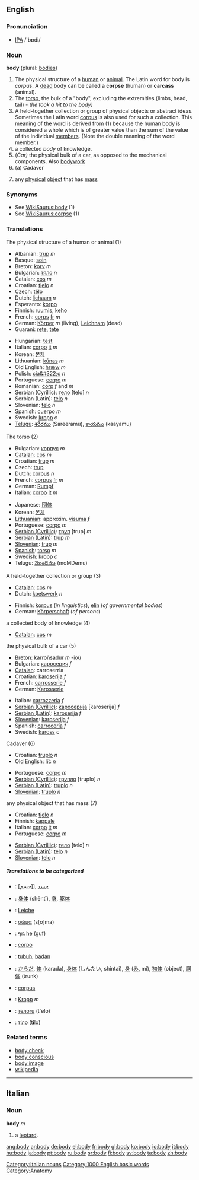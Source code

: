 ==English==

{{rank|help|number|alone|340|body|point|letter|become}}

===Pronunciation===
* [[IPA]] /'bɒdi/

===Noun===
'''body''' (plural: [[bodies]])

#The physical structure of a [[human]] or [[animal]].  The Latin word for body is ''corpus''.  A [[dead]] body can be called a '''corpse''' (human) or '''carcass''' (animal).
#The [[torso]], the bulk of a "body", excluding the extremities (limbs, head, tail) - ''(he took a hit to the body)''
#A held-together collection or group of physical objects or abstract ideas.  Sometimes the Latin word [[corpus]] is also used for such a collection.  This meaning of the word is derived from (1) because the human body is considered a whole which is of greater value than the sum of the value of the individual [[member]]s.  (Note the double meaning of the word member.)
#a collected ''body'' of knowledge.
#(''Car)''  the physical bulk of a car, as opposed to the mechanical components. Also [[bodywork]]
#(a) Cadaver
#{{physics}} any [[physical]] [[object]] that has [[mass]]

===Synonyms===
*See [[WikiSaurus:body]] (1)
*See [[WikiSaurus:corpse]] (1)

===Translations===
;The physical structure of a human or animal (1)
{{top}}
*Albanian: [[trup]] ''m''
*Basque: [[soin]]
*Breton: [[korv]] ''m''
*Bulgarian: [[тяло]] ''n''
*Catalan: [[cos]] ''m''
*Croatian: [[tjelo]] ''n''
*Czech: [[tělo]] {{n}}
*Dutch: [[lichaam]] ''n''
*Esperanto: [[korpo]]
*Finnish: [[ruumis]], [[keho]]
*French: [[corps]] [[:fr:corps|fr]] ''m''
*German: [[Körper]] ''m'' (living), [[Leichnam]] (dead)
*Guaraní: [[rete]], [[tete]]
{{mid}}
*Hungarian: [[test]]
*Italian: [[corpo]] [[:it:corpo|it]] ''m''
*Korean: [[본체]]
*Lithuanian: [[kūnas]] ''m''
*Old English: [[hræw|hrǣw]] ''m''
*Polish: [[cia&#322;o]] ''n''
*Portuguese: [[corpo]] ''m''
*Romanian: [[corp]] ''f'' and ''m''
*Serbian (Cyrillic): [[тело]] [telo] ''n''
*Serbian (Latin): [[telo]] ''n''
*Slovenian: [[telo]] ''n''
*Spanish: [[cuerpo]] ''m''
*Swedish: [[kropp]] ''c''
*[[Telugu]]: [[శరీరము]] (Sareeramu), [[కాయము]] (kaayamu)
{{bottom}}

;The torso (2)
{{top}}
*Bulgarian: [[корпус]] ''m''
*[[Catalan]]: [[cos]] ''m''
*Croatian: [[trup]] ''m''
*Czech: [[trup]] {{m}}
*Dutch: [[corpus]] ''n''
*French: [[corpus]] [[:fr:corpus|fr]] ''m''
*German: [[Rumpf]]
*Italian: [[corpo]] [[:it:corpo|it]] ''m''
{{mid}}
*Japanese: [[団体]]
*Korean: [[본체]]
*[[Lithuanian]]: approxim. [[visuma]] ''f''
*Portuguese: [[corpo]] ''m''
*[[Serbian (Cyrillic)]]: [[труп]] [trup] ''m''
*[[Serbian (Latin)]]: [[trup]] ''m''
*[[Slovenian]]: [[trup]] ''m''
*[[Spanish]]: [[torso]] ''m''
*Swedish: [[kropp]] ''c''
*Telugu: [[మొండెము]] (moMDemu)
{{bottom}}

;A held-together collection or group (3)
{{top}}
*[[Catalan]]: [[cos]] ''m''
*Dutch: [[koetswerk]] ''n''
{{mid}}
*Finnish: [[korpus]] (''in linguistics''), [[elin]] (''of governmental bodies'')
*German: [[Körperschaft]] (''of persons'')
{{bottom}}

;a collected body of knowledge (4)
{{top}}
*[[Catalan]]: [[cos]] ''m''
{{mid}}
{{bottom}}

;the physical bulk of a car (5)
{{top}}
*[[Breton]]: [[karroñsadur]] ''m'' -ioù
*Bulgarian: [[каросерия]] ''f''
*[[Catalan]]: carroserria
*Croatian: [[karoserija]] ''f''
*French: [[carrosserie]] ''f''
*German: [[Karosserie]]
{{mid}}
*Italian: [[carrozzeria]] ''f''
*[[Serbian (Cyrillic)]]: [[каросерија]] [karoserija] ''f''
*[[Serbian (Latin)]]: [[karoserija]] ''f''
*[[Slovenian]]: [[karoserija]] ''f''
*Spanish: [[carrocería]] ''f''
*Swedish: [[kaross]] ''c''
{{bottom}}

;Cadaver (6)
{{top}}
*Croatian: [[truplo]] ''n''
*Old English: [[lic|līċ]] ''n''
{{mid}}
*Portuguese: [[corpo]] ''m''
*[[Serbian (Cyrillic)]]: [[трупло]] [truplo] ''n''
*[[Serbian (Latin)]]: [[truplo]] ''n''
*[[Slovenian]]: [[truplo]] ''n''
{{bottom}}

;any physical object that has mass (7)
{{top}}
*Croatian: [[tjelo]] ''n''
*Finnish: [[kappale]]
*Italian: [[corpo]] [[:it:corpo|it]] ''m''
*Portuguese: [[corpo]] ''m''
{{mid}}
*[[Serbian (Cyrillic)]]: [[тело]] [telo] ''n''
*[[Serbian (Latin)]]: [[telo]] ''n''
*[[Slovenian]]: [[telo]] ''n''
{{bottom}}

=====Translations to be categorized=====
{{checktrans}}

*{{ttbc|Arabic}}: [جسم]], [[جسد]]
*{{ttbc|Chinese}}: [[身体]] (shēntǐ), [[身]], [[躯体]]
*{{ttbc|German}}: [[Leiche]]
*{{ttbc|Greek}}: [[σώμα]] (s[o]ma)
*{{ttbc|Hebrew}}: [[גוף]] [[:he:גוף|he]] (guf)
*{{ttbc|Ido}}: [[corpo]]

*{{ttbc|Indonesian}}: [[tubuh]], [[badan]]
*{{ttbc|Japanese}}: [[からだ]], [[体]] (karada), [[身体]] (しんたい, shintai), [[身]] ([[み]], mi), [[物体]] (object), [[胴体]] (trunk)
*{{ttbc|Latin}}: [[corpus]]
*{{ttbc|Low Saxon}}: [[Kropp]] ''m''
*{{ttbc|Russian}}: [[тело]][[:ru:тело|ru]] (t'elo)
*{{ttbc|Ukrainian}}: [[тіло]] {{n}} (t'''i'''lo)

===Related terms===
*[[body check]]
*[[body conscious]]
*[[body image]]
*[[w:body|wikipedia]]

----

==Italian==
===Noun===
'''body''' ''m''
# a [[leotard]].
[[Category:Italian nouns]]

[[Category:1000 English basic words]]
[[Category:Anatomy]]

[[ang:body]]
[[ar:body]]
[[de:body]]
[[el:body]]
[[fr:body]]
[[gl:body]]
[[ko:body]]
[[io:body]]
[[it:body]]
[[hu:body]]
[[ja:body]]
[[pt:body]]
[[ru:body]]
[[sr:body]]
[[fi:body]]
[[sv:body]]
[[ta:body]]
[[zh:body]]